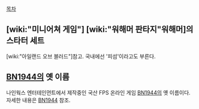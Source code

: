 [[목차]]
== [wiki:"미니어쳐 게임"] [wiki:"워해머 판타지"워해머]의 스타터 세트 ==
[wiki:"아일랜드 오브 블러드"]참고. 국내에선 '피섬'이라고도 부른다.
== [[BN1944]]의 옛 이름 ==
나인웍스 엔터테인먼트에서 제작중인 국산 FPS 온라인 게임 [[BN1944]]의 옛 이름이다. 자세한 내용은 [[BN1944]] 참조.
